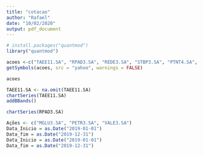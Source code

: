 ```yaml
---
title: "cotacao"
author: "Rafael"
date: "10/02/2020"
output: pdf_document
---
```


```r
# install.packages("quantmod")
library("quantmod")

acoes <-c("TAEE11.SA", "RPAD3.SA", "REDE3.SA", "STBP3.SA", "PTNT4.SA", "CRIV4.SA", "CTSA3.SA", "LPSB3.SA", "WHRL4.SA", "TASA3.SA", "GOAU4.SA", "TRPL4.SA", "BRIV4.SA")
getSymbols(acoes, src = "yahoo", warnings = FALSE)
```


```r
acoes
```

```r
TAEE11.SA <- na.omit(TAEE11.SA)
chartSeries(TAEE11.SA)
addBBands()
```




```r
chartSeries(RPAD3.SA)
```

```r
Ações <- c("MGLU3.SA", "PETR3.SA", "VALE3.SA")
Data_Inicio = as.Date("2019-01-01")
Data_fim = as.Date("2019-12-31")
Data_Inicio = as.Date("2019-01-01")
Data_fim = as.Date("2019-12-31")
```










